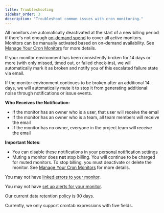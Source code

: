 ```yaml
---
title: Troubleshooting
sidebar_order: 3
description: "Troubleshoot common issues with cron monitoring."
---
```


<Expandable title="Why Were All My Monitors Disabled?">

All monitors are automatically deactivated at the start of a new billing period if there's not enough [on-demand spend](/pricing/#on-demand-capacity) to cover all active monitors. Monitors can be manually activated based on on-demand availability. See [Manage Your Cron Monitors](/pricing/quotas/manage-cron-monitors) for more details.

</Expandable>

<Expandable title="Why Was My Monitor Environment Marked As Broken or Automatically Muted?">

If your monitor environment has been consistently broken for 14 days or more (with only missed, timed out, or failed check-ins), we will automatically mark it as broken and notify you of this escalated failure state via email.

If the monitor environment continues to be broken after an additional 14 days, we will automatically mute it to stop it from generating additional noise through notifications or issue events.

**Who Receives the Notification:**

- If the monitor has an owner who is a user, that user will receive the email
- If the monitor has an owner who is a team, all team members will receive the email
- If the monitor has no owner, everyone in the project team will receive the email

**Important Notes:**

- You can disable these notifications in your [personal notification settings](/product/alerts/notifications/notification-settings/)
- Muting a monitor does **not** stop billing. You will continue to be charged for muted monitors. To stop billing, you must deactivate or delete the monitor. See [Manage Your Cron Monitors](/pricing/quotas/manage-cron-monitors) for more details.

</Expandable>

<Expandable title="Why aren't recurring job errors showing up on my monitor details page?">

You may not have [linked errors to your monitor](/product/crons/getting-started/http/#connecting-errors-to-cron-monitors).

</Expandable>

<Expandable title="Why am I not receiving alerts when my monitor fails?">

You may not have [set up alerts for your monitor](/product/crons/getting-started/http/#alerts).

</Expandable>

<Expandable title="What is the crons data retention policy for check-ins?">

Our current data retention policy is 90 days.

</Expandable>

<Expandable title="Do you support a monitor schedule with a six-field crontab expression?">

Currently, we only support crontab expressions with five fields.

</Expandable>
